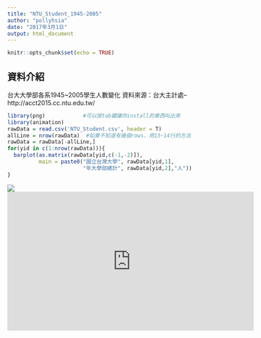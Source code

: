```yaml
---
title: "NTU_Student_1945-2005"
author: "pollyhsia"
date: "2017年3月1日"
output: html_document
---
```


```r
knitr::opts_chunk$set(echo = TRUE)
```

## 資料介紹
台大大學部各系1945~2005學生人數變化
資料來源：台大主計處-- http://acct2015.cc.ntu.edu.tw/
```r
library(png)            #可以按tab鍵讓你install的東西叫出來
library(animation)
rawData = read.csv('NTU_Student.csv', header = T)
allLine = nrow(rawData)  #如果不知道有幾個rows，用13~14行的方法
rawData = rawData[-allLine,]
for(yid in c(1:nrow(rawData))){
  barplot(as.matrix(rawData[yid,c(-1,-2)]),
          main = paste0("國立台灣大學", rawData[yid,1],
                        "年大學部總計", rawData[yid,2],"人"))
}
```

<img src='https://pollyhsia.github.io/Pecu_R_Visual/pecu_R_visual_class1/NTU_Student/students.gif'>
<iframe width="560" height="315" src="https://pollyhsia.github.io/Pecu_R_Visual/pecu_R_visual_class1/NTU_Student/test.html" frameborder="0" allowfullscreen></iframe>
